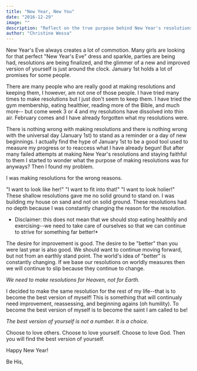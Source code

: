 ```yaml
---
title: "New Year, New You"
date: "2016-12-29"
image: ""
description: "Reflect on the true purpose behind New Year's resolutions and the journey towards becoming the best version of oneself."
author: "Christine Wessa"
---
```


New Year's Eve always creates a lot of commotion. Many girls are looking for that perfect "New Year's Eve" dress and sparkle, parties are being had, resolutions are being finalized, and the glimmer of a new and improved version of yourself is just around the clock. January 1st holds a lot of promises for some people.

There are many people who are really good at making resolutions and keeping them, I however, am not one of those people. I have tried many times to make resolutions but I just don't seem to keep them. I have tried the gym membership, eating healthier, reading more of the Bible, and much more-- but come week 3 or 4 and my resolutions have dissolved into thin air. February comes and I have already forgotten what my resolutions were.

There is nothing wrong with making resolutions and there is nothing wrong with the universal day (January 1st) to stand as a reminder or a day of new beginnings. I actually find the hype of January 1st to be a good tool used to measure my progress or to reaccess what I have already begun! But after many failed attempts at making New Year's resolutions and staying faithful to them I started to wonder what the purpose of making resolutions was for anyways? Then I found my problem.

I was making resolutions for the wrong reasons.

"I want to look like her!" "I want to fit into that!" "I want to look holier!" These shallow resolutions gave me no solid ground to stand on. I was building my house on sand and not on solid ground. These resolutions had no depth because I was constantly changing the reason for the resolution.

- Disclaimer: this does not mean that we should stop eating healthily and exercising--we need to take care of ourselves so that we can continue to strive for something far better!\*

The desire for improvement is good. The desire to be "better" than you were last year is also good. We should want to continue moving forward, but not from an earthly stand point. The world's idea of "better" is constantly changing. If we base our resolutions on worldly measures then we will continue to slip because they continue to change.

_We need to make resolutions for Heaven, not for Earth._

I decided to make the same resolution for the rest of my life--that is to become the best version of myself! This is something that will continualy need improvement, reassessing, and beginning agains (oh humility). To become the best version of myself is to become the saint I am called to be!

_The best version of yourself is not a number. It is a choice._

Choose to love others. Choose to love yourself. Choose to love God. Then you will find the best version of yourself.

Happy New Year!

Be His,

